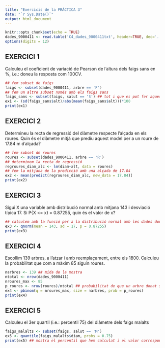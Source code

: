 ---
title: "Exercicis de la PRÀCTICA 3"
date: "`r Sys.Date()`"
output: html_document
---

```{r setup, include=FALSE}
knitr::opts_chunk$set(echo = TRUE)
dades_9000411 <- read.table('C4_dades_9000411txt', header=TRUE, dec='.')
options(digits = 12)

```

## EXERCICI 1

Calculeu el coeficient de variació de Pearson de l'altura dels faigs sans en %, i.e.: doneu la resposta com 100CV.

```{r Ex1}
## fem subset de faigs
faigs <- subset(dades_9000411, arbre == 'F')
## fem un altre subset només amb els faigs sans
faigs_sans <- subset(faigs, salut == 'S') ## tot i que es pot fer aquest subset directament especificant les dues condicions salut i arbre, d'aquesta manera ja tenim faigs creat per a usos futurs
ex1 <- (sd(faigs_sans$alt)/abs(mean(faigs_sans$alt)))*100
print(ex1)

```


## EXERCICI 2

Determineu la recta de regressió del diàmetre respecte l'alçada en els roures. Quin és el diàmetre mitjà que prediu aquest model per a un roure de 17.84 m d'alçada?

```{r Ex2}
## fem subset de roures
roures <- subset(dades_9000411, arbre == 'R')
## determinem la recta de regressió
regroures_diam_alc <- lm(diam~alt, data = roures)
## fem la mitjana de la predicció amb una alçada de 17.84
ex2 <- mean(predict(regroures_diam_alc, new_data = 17.84))
print(ex2)
```

## EXERCICI 3

Sigui X una variable amb distribució normal amb mitjana 143 i desviació típica 17. Si P{X <= x} = 0.87255, quin és el valor de x?
```{r Ex3}
## calculem amb la funció per a la distribució normal amb les dades donades
ex3 <- qnorm(mean = 143, sd = 17, p = 0.87255)
print(ex3)
```

## EXERCICI 4
Escollim 139 arbres, a l'atzar i amb reemplaçament, entre els 1800. Calculeu la probabilitat que com a màxim 85 siguin roures.
```{r Ex4}
narbres <- 139 ## mida de la mostra
ntotal <- nrow(dades_9000411)
nroures_max <- 85 
p_roures <- nrow(roures)/ntotal ## probabilitat de que un arbre donat sigui roure
ex4 <- pbinom(q = nroures_max, size = narbres, prob = p_roures)
print(ex4)
```

## EXERCICI 5

Calculeu el 3er quartil (i.e.: percentil 75) del diàmetre dels faigs malalts
```{r Ex5}
faigs_malalts <- subset(faigs, salut == 'M')
ex5 <- quantile(faigs_malalts$diam, probs = 0.75)
print(ex5) ## mostra el percentil que hem calculat i el valor corresponent
```
